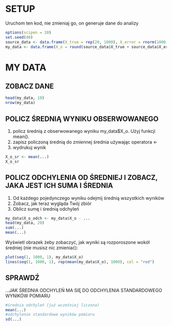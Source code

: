 # SETUP

Uruchom ten kod, nie zmieniaj go, on generuje dane do analizy

```r
options(scipen = 20)
set.seed(40)
source_data <- data.frame(X_true = rep(20, 1000), X_error = rnorm(1000, mean = 0, sd = 3)) 
my_data <- data.frame(X_o = round(source_data$X_true + source_data$X_error))
```

# MY DATA

## ZOBACZ DANE

```r
head(my_data, 10)
nrow(my_data)
```

## POLICZ ŚREDNIĄ WYNIKU OBSERWOWANEGO

1. policz średnią z obserwowanego wyniku my_data$X_o. Użyj funkcji mean().
2. zapisz policzoną średnią do zmiennej średnia używając operatora <-
3. wydrukuj wynik

```r
X_o_sr <- mean(...)
X_o_sr
```

## POLICZ ODCHYLENIA OD ŚREDNIEJ I ZOBACZ, JAKA JEST ICH SUMA I ŚREDNIA

1. Od każdego pojedynczego wyniku odejmij średnią wszystkich wyników
2. Zobacz, jak teraz wygląda Twój zbiór
3. Oblicz sumę i średnią odchyleń

```r
my_data$X_o_odch <- my_data$X_o - ...
head(my_data, 20)
sum(...)
mean(...)
```

Wyświetl obrazek żeby zobaczyć, jak wyniki są rozporoszone wokół średniej (nie musisz nic zmieniać):

```r
plot(seq(1, 1000, 1), my_data$X_o)
lines(seq(1, 1000, 1), rep(mean(my_data$X_o), 1000), col = "red")
```

## SPRAWDŹ

...JAK ŚREDNIA ODCHYLEŃ MA SIĘ DO ODCHYLENIA STANDARDOWEGO WYNIKÓW POMIARU

```r
#średnia odchyleń (już wcześniej liczona)
mean(...)
#odchylenie standardowe wyników pomiaru
sd(...)
```